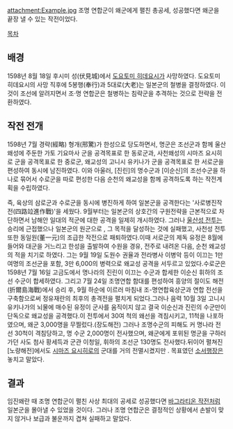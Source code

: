 attachment:Example.jpg
조명 연합군이 왜군에게 펼친 총공세, 성공했다면 왜군을 끝장 낼 수 있는 작전이었다.

[[목차]]

== 배경 ==
1598년 8월 18일 후시미 성(伏見城)에서 [[도요토미 히데요시]]가 사망하였다. 도요토미 히데요시의 사망 직후에 5봉행(奉行)과 5대로(大老)는 일본군의 철병을 결정하였다. 이것이 조선에 알려지면서 조·명 연합군은 철병하는 침략군을 추격하는 것으로 전략을 전환하였다.

== 작전 전개 ==
1598년 7월 경략(經略) 형개(邢驚)가 한성으로 당도하면서, 명군은 조선군과 함께 울산왜성에 주둔한 가토 기요마사 군을 공격목표로 한 동로군과, 사천왜성의 시마즈 요시히로 군을 공격목표로 한 중로군, 왜교성의 고니시 유키나가 군을 공격목표로 한 서로군을 편성하여 동시에 남진하였다. 이와 아울러, [진린]의 명수군과 [이순신]의 조선수군을 하나로 묶어서 수로군을 따로 편성한 다음 순천의 왜교성을 함께 공격하도록 하는 작전계획을 수립하였다.

즉, 육상의 삼로군과 수로군을 동시에 병진하게 하여 일본군을 공격한다는 '사로병진작전(四路竝進作戰)'을 세웠다. 9월부터는 일본군의 상호간의 구원전략을 근본적으로 차단하면서 남해안 일대의 적군에 대한 공격을 일제히 개시하였다. 그러나 [[울산성 전투]]는 승리에 근접했으나 일본군의 원군으로 , 그 목적을 달성하는  것에 실패했고, 사천성 전투 또한 동일원(董一元)의 조급한 작전으로 패퇴하였다.이때 서로군의 제독 유정은 8월에 들어와 대군을 거느리고 한성을 출발하여 수원을 경유, 전주로 내려온 다음, 순천 왜교성의 적을 치기로 하였다. 그는 9월 19일 도원수 권율과 전라병사 이병악 등이 이끄는 1만여명의 조선군을 포함, 3만 6,000의 병력으로 왜교성 공격을 서두르고 있었다.수로군은 1598년 7월 16일 고금도에서 명나라의 진린이 이끄는 수군과 합세한 이순신 휘하의 조선 수군이 합세하였다. 그리고 7월 24일 조명연합 함대를 편성하여 흥양의 절이도 해전(折爾島海戰)에서 승리 후, 9월 하순에 이르러 마침내 조-명연합육상군과 연합 전선을 구축함으로써 정유재란의 최후의 총격전을 펼치게 되었다.그러나 음력 10월 3일 고니시 유키나가의 뇌물에 매수된 유정이 군사를 움직이지 않고 결국 이순신과 진린의 수군만이 단독으로 왜교성을 공격했다.이 전투에서 30여 척의 왜선을 격침시키고, 11척을 나포하였으며, 왜군 3,000명을 무찔렀다.(장도해전) 그러나 조명수군의 피해도 커 명나라 전선 30척이 격침당하고, 명 수군 2,000명이 전사했으며, 왜군에게 포위된 명군을 구하러 가던 사도 첨사 황세득과 군관 이청일, 휘하의 조선군 130명도 전사했다.뒤이어 펼쳐진 [노량해전]에서도 [[시마즈 요시히로]]의 군대를 거의 전멸시켰지만 . 목표였던 [[소서행장]]은 놓치고 말았다. 

== 결과 ==
임진왜란 때 조명 연합군이 펼친 사상 최대의 공세로 성공했다면 [[바그라티온 작전]]처럼 일본군을 몰아낼 수 있었을 것이다. 그러나 조명 연합군은 결정적인 상황에서 손발이 맞지 않거나 보급과 불운까지 겹쳐 실패하고 말았다. 
